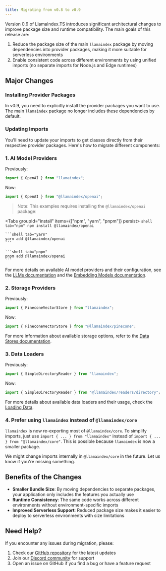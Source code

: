 ```yaml
---
title: Migrating from v0.8 to v0.9
---
```



Version 0.9 of LlamaIndex.TS introduces significant architectural changes to improve package size and runtime compatibility. The main goals of this release are:

1. Reduce the package size of the main `llamaindex` package by moving dependencies into provider packages, making it more suitable for serverless environments
2. Enable consistent code across different environments by using unified imports (no separate imports for Node.js and Edge runtimes)

## Major Changes

### Installing Provider Packages

In v0.9, you need to explicitly install the provider packages you want to use. The main `llamaindex` package no longer includes these dependencies by default.

### Updating Imports

You'll need to update your imports to get classes directly from their respective provider packages. Here's how to migrate different components:

### 1. AI Model Providers

Previously:
```typescript
import { OpenAI } from "llamaindex";
```

Now:
```typescript
import { OpenAI } from "@llamaindex/openai";
```

> Note: This examples requires installing the `@llamaindex/openai` package: 

<Tabs groupId="install" items={["npm", "yarn", "pnpm"]} persist>
	```shell tab="npm"
	npm install @llamaindex/openai
	```

	```shell tab="yarn"
	yarn add @llamaindex/openai
	```

	```shell tab="pnpm"
	pnpm add @llamaindex/openai
	```
</Tabs>

For more details on available AI model providers and their configuration, see the [LLMs documentation](/docs/llamaindex/modules/llms) and the [Embedding Models documentation](/docs/llamaindex/modules/embeddings).

### 2. Storage Providers

Previously:
```typescript
import { PineconeVectorStore } from "llamaindex";
```

Now:
```typescript
import { PineconeVectorStore } from "@llamaindex/pinecone";
```

For more information about available storage options, refer to the [Data Stores documentation](/docs/llamaindex/modules/data_stores).

### 3. Data Loaders

Previously:
```typescript
import { SimpleDirectoryReader } from "llamaindex";
```

Now:
```typescript
import { SimpleDirectoryReader } from "@llamaindex/readers/directory";
```

For more details about available data loaders and their usage, check the [Loading Data](/docs/llamaindex/guide/loading).

### 4. Prefer using `llamaindex` instead of `@llamaindex/core`

`llamaindex` is now re-exporting most of `@llamaindex/core`. To simplify imports, just use `import { ... } from "llamaindex"` instead of `import { ... } from "@llamaindex/core"`. This is possible because `llamaindex` is now a smaller package.

We might change imports internally in `@llamaindex/core` in the future. Let us know if you're missing something. 

## Benefits of the Changes

- **Smaller Bundle Size**: By moving dependencies to separate packages, your application only includes the features you actually use
- **Runtime Consistency**: The same code works across different environments without environment-specific imports
- **Improved Serverless Support**: Reduced package size makes it easier to deploy to serverless environments with size limitations

## Need Help?

If you encounter any issues during migration, please:
1. Check our [GitHub repository](https://github.com/run-llama/LlamaIndexTS) for the latest updates
2. Join our [Discord community](https://discord.gg/dGcwcsnxhU) for support
3. Open an issue on GitHub if you find a bug or have a feature request
